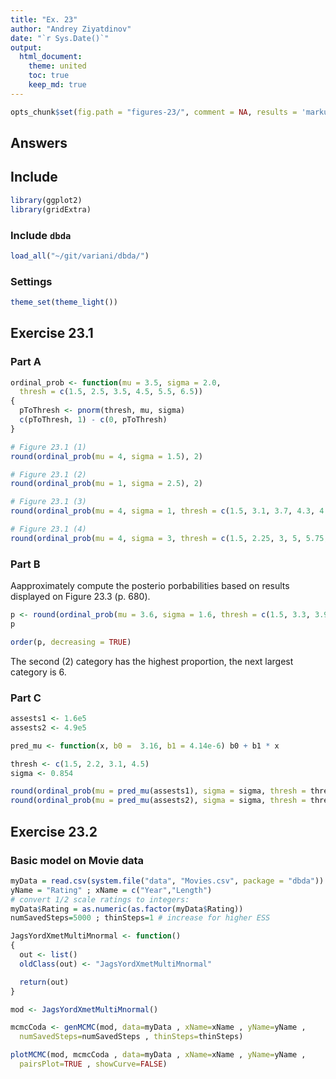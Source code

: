 ```yaml
---
title: "Ex. 23"
author: "Andrey Ziyatdinov"
date: "`r Sys.Date()`"
output:
  html_document:
    theme: united
    toc: true
    keep_md: true
---
```


```r
opts_chunk$set(fig.path = "figures-23/", comment = NA, results = 'markup', tidy = F, message = F, warning = F, echo = T)
```

## Answers

## Include 

```r
library(ggplot2)
library(gridExtra)
```

### Include `dbda`

```r
load_all("~/git/variani/dbda/")
```

### Settings

```r
theme_set(theme_light())
```

## Exercise 23.1

### Part A

```r
ordinal_prob <- function(mu = 3.5, sigma = 2.0,
  thresh = c(1.5, 2.5, 3.5, 4.5, 5.5, 6.5))
{
  pToThresh <- pnorm(thresh, mu, sigma)
  c(pToThresh, 1) - c(0, pToThresh)
}  

# Figure 23.1 (1)
round(ordinal_prob(mu = 4, sigma = 1.5), 2)

# Figure 23.1 (2)
round(ordinal_prob(mu = 1, sigma = 2.5), 2)

# Figure 23.1 (3)
round(ordinal_prob(mu = 4, sigma = 1, thresh = c(1.5, 3.1, 3.7, 4.3, 4.9, 6.5)), 2)

# Figure 23.1 (4)
round(ordinal_prob(mu = 4, sigma = 3, thresh = c(1.5, 2.25, 3, 5, 5.75, 6.5)), 2)
```


### Part B

Aapproximately compute the posterio porbabilities based on results displayed on Figure 23.3 (p. 680).

```r
p <- round(ordinal_prob(mu = 3.6, sigma = 1.6, thresh = c(1.5, 3.3, 3.9, 4.3, 4.9, 6.5)), 2)
p

order(p, decreasing = TRUE)
```

The second (2) category has the highest proportion, the next largest category is 6.

### Part C

```r
assests1 <- 1.6e5
assests2 <- 4.9e5

pred_mu <- function(x, b0 =  3.16, b1 = 4.14e-6) b0 + b1 * x

thresh <- c(1.5, 2.2, 3.1, 4.5)
sigma <- 0.854

round(ordinal_prob(mu = pred_mu(assests1), sigma = sigma, thresh = thresh), 2)
round(ordinal_prob(mu = pred_mu(assests2), sigma = sigma, thresh = thresh), 2)
```


## Exercise 23.2 

### Basic model on Movie data

```r
myData = read.csv(system.file("data", "Movies.csv", package = "dbda"))
yName = "Rating" ; xName = c("Year","Length")
# convert 1/2 scale ratings to integers:
myData$Rating = as.numeric(as.factor(myData$Rating))
numSavedSteps=5000 ; thinSteps=1 # increase for higher ESS
```

```r
JagsYordXmetMultiMnormal <- function()
{
  out <- list()
  oldClass(out) <- "JagsYordXmetMultiMnormal"

  return(out)
}

mod <- JagsYordXmetMultiMnormal()
```

```r
mcmcCoda <- genMCMC(mod, data=myData , xName=xName , yName=yName , 
  numSavedSteps=numSavedSteps , thinSteps=thinSteps) 
```

```r
plotMCMC(mod, mcmcCoda , data=myData , xName=xName , yName=yName , 
  pairsPlot=TRUE , showCurve=FALSE)
```














